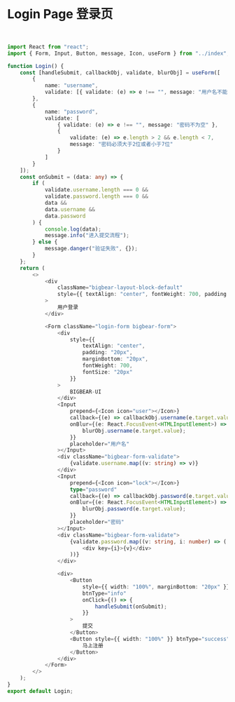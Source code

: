 

<Meta title='PAGE | Login Page 登录页'  />

<br/>

# Login Page 登录页
<br/>

<Story name='default' >
    <div style={{display:'flex',justifyContent:'center'}}>
        <div style={{width:'320px'}} >
            <LoginPage></LoginPage>
        </div>
    </div>
</Story>

```typescript
import React from "react";
import { Form, Input, Button, message, Icon, useForm } from "../index";

function Login() {
	const [handleSubmit, callbackObj, validate, blurObj] = useForm([
		{
			name: "username",
			validate: [{ validate: (e) => e !== "", message: "用户名不能为空" }]
		},
		{
			name: "password",
			validate: [
				{ validate: (e) => e !== "", message: "密码不为空" },
				{
					validate: (e) => e.length > 2 && e.length < 7,
					message: "密码必须大于2位或者小于7位"
				}
			]
		}
	]);
	const onSubmit = (data: any) => {
		if (
			validate.username.length === 0 &&
			validate.password.length === 0 &&
			data &&
			data.username &&
			data.password
		) {
			console.log(data);
			message.info("进入提交流程");
		} else {
			message.danger("验证失败", {});
		}
	};
	return (
		<>
			<div
				className="bigbear-layout-block-default"
				style={{ textAlign: "center", fontWeight: 700, padding: "20px" }}
			>
				用户登录
			</div>

			<Form className="login-form bigbear-form">
				<div
					style={{
						textAlign: "center",
						padding: "20px",
						marginBottom: "20px",
						fontWeight: 700,
						fontSize: "20px"
					}}
				>
					BIGBEAR-UI
				</div>
				<Input
					prepend={<Icon icon="user"></Icon>}
					callback={(e) => callbackObj.username(e.target.value)}
					onBlur={(e: React.FocusEvent<HTMLInputElement>) => {
						blurObj.username(e.target.value);
					}}
					placeholder="用户名"
				></Input>
				<div className="bigbear-form-validate">
					{validate.username.map((v: string) => v)}
				</div>
				<Input
					prepend={<Icon icon="lock"></Icon>}
					type="password"
					callback={(e) => callbackObj.password(e.target.value)}
					onBlur={(e: React.FocusEvent<HTMLInputElement>) => {
						blurObj.password(e.target.value);
					}}
					placeholder="密码"
				></Input>
				<div className="bigbear-form-validate">
					{validate.password.map((v: string, i: number) => (
						<div key={i}>{v}</div>
					))}
				</div>

				<div>
					<Button
						style={{ width: "100%", marginBottom: "20px" }}
						btnType="info"
						onClick={() => {
							handleSubmit(onSubmit);
						}}
					>
						提交
					</Button>
					<Button style={{ width: "100%" }} btnType="success">
						马上注册
					</Button>
				</div>
			</Form>
		</>
	);
}
export default Login;


```